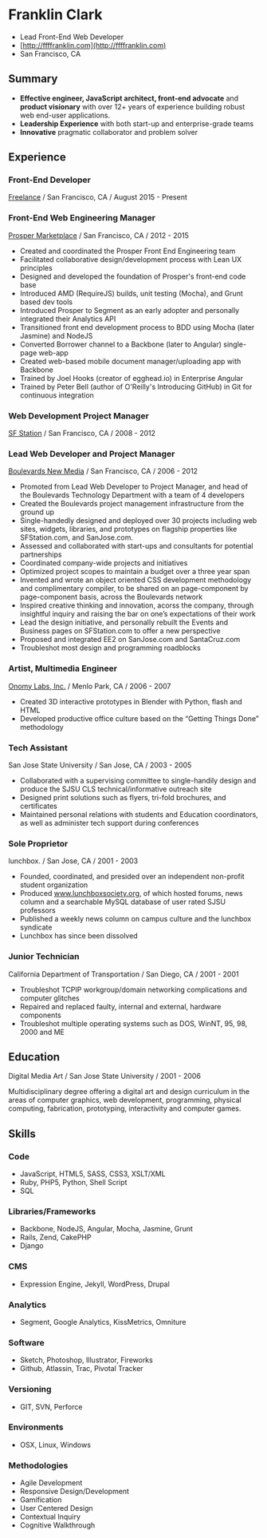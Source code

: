 
# Franklin Clark
 - Lead Front-End Web Developer
 - [http://ffffranklin.com](http://ffffranklin.com)
 - San Francisco, CA

## Summary

 - __Effective engineer, JavaScript architect, front-end advocate__ and __product visionary__ with over 12+ years of experience building robust web end-user applications.
 - __Leadership Experience__ with both start-up and enterprise-grade teams
 - __Innovative__ pragmatic collaborator and problem solver

## Experience

### Front-End Developer
[Freelance](http://ffffranklin.com) / San Francisco, CA / August 2015 - Present

### Front-End Web Engineering Manager
[Prosper Marketplace](https://www.prosper.com) / San Francisco, CA / 2012 - 2015

 - Created and coordinated the Prosper Front End Engineering team
 - Facilitated collaborative design/development process with Lean UX principles
 - Designed and developed the foundation of Prosper's front-end code base
 - Introduced AMD (RequireJS) builds, unit testing (Mocha), and Grunt based dev tools
 - Introduced Prosper to Segment as an early adopter and personally integrated their Analytics API
 - Transitioned front end development process to BDD using Mocha (later Jasmine) and NodeJS
 - Converted Borrower channel to a Backbone (later to Angular) single-page web-app
 - Created web-based mobile document manager/uploading app with Backbone
 - Trained by Joel Hooks (creator of egghead.io) in Enterprise Angular
 - Trained by Peter Bell (author of O'Reilly's Introducing GitHub) in Git for continuous integration

### Web Development Project Manager
[SF Station](https://sfstation.com) / San Francisco, CA / 2008 - 2012

### Lead Web Developer and Project Manager
[Boulevards New Media](http://boulevards.com) / San Francisco, CA / 2006 - 2012

 - Promoted from Lead Web Developer to Project Manager, and head of the Boulevards Technology Department with a team of 4 developers
 - Created the Boulevards project management infrastructure from the ground up
 - Single-handedly designed and deployed over 30 projects including web sites, widgets, libraries, and prototypes on flagship properties like SFStation.com, and SanJose.com.
 - Assessed and collaborated with start-ups and consultants for potential partnerships
 - Coordinated company-wide projects and initiatives
 - Optimized project scopes to maintain a budget over a three year span
 - Invented and wrote an object oriented CSS development methodology and complimentary compiler, to be shared on an page-component by page-component basis, across the Boulevards network
 - Inspired creative thinking and innovation, acorss the company, through insightful inquiry and raising the bar on one’s expectations of their work
 - Lead the design initiative, and personally rebuilt the Events and Business pages on SFStation.com to offer a new perspective
 - Proposed and integrated EE2 on SanJose.com and SantaCruz.com
 - Troubleshot most design and programming roadblocks

### Artist, Multimedia Engineer
[Onomy Labs, Inc.](http://www.onomy.com) / Menlo Park, CA / 2006 - 2007

 - Created 3D interactive prototypes in Blender with Python, flash and HTML
 - Developed productive office culture based on the “Getting Things Done” methodology

### Tech Assistant
San Jose State University / San Jose, CA / 2003 - 2005

 - Collaborated with a supervising committee to single-handily design and produce the SJSU CLS  technical/informative outreach site
 - Designed print solutions such as flyers, tri-fold brochures, and certificates
 - Maintained personal relations with students and Education coordinators, as well as administer tech support during conferences

### Sole Proprietor
lunchbox. / San Jose, CA / 2001 - 2003

 - Founded, coordinated, and presided over an independent non-profit student organization
 - Produced www.lunchboxsociety.org, of which hosted forums, news column and a searchable MySQL database of user rated SJSU professors
 - Published a weekly news column on campus culture and the lunchbox syndicate
 - Lunchbox has since been dissolved

### Junior Technician
California Department of Transportation / San Diego, CA / 2001 - 2001

 - Troubleshot TCPIP workgroup/domain networking complications and computer glitches
 - Repaired and replaced faulty, internal and external, hardware components
 - Troubleshot multiple operating systems such as DOS, WinNT, 95, 98, 2000 and ME

## Education
Digital Media Art / San Jose State University / 2001 - 2006

Multidisciplinary degree offering a digital art and design curriculum in the areas of computer graphics, web development, programming, physical computing, fabrication, prototyping, interactivity and computer games.

## Skills

### Code

 - JavaScript, HTML5, SASS, CSS3, XSLT/XML
 - Ruby, PHP5, Python, Shell Script
 - SQL

### Libraries/Frameworks

 - Backbone, NodeJS, Angular, Mocha, Jasmine, Grunt
 - Rails, Zend, CakePHP
 - Django

### CMS

 - Expression Engine, Jekyll, WordPress, Drupal

### Analytics

 - Segment, Google Analytics, KissMetrics, Omniture

### Software

 - Sketch, Photoshop, Illustrator, Fireworks
 - Github, Atlassin, Trac, Pivotal Tracker

### Versioning

 - GIT, SVN, Perforce

### Environments

 - OSX, Linux, Windows

### Methodologies

 - Agile Development
 - Responsive Design/Development
 - Gamification
 - User Centered Design
 - Contextual Inquiry
 - Cognitive Walkthrough

